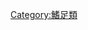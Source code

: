 {{Commons category|Odobenidae}}
{{Wikispecies|Odobenidae}}
{{Classification bar|脊索動物門|哺乳類|真獸下綱|勞亞獸總目|食肉目|犬型亞目|熊型下目|鰭足類|海象科}}
{{Category more}}

[[Category:鰭足類|Category:鰭足類]]
